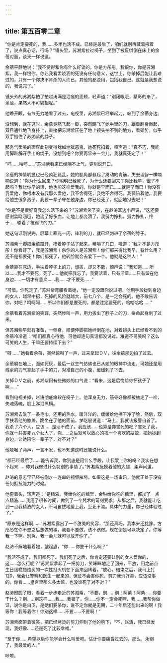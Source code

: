 ```yaml
---
---
---
```

title: 第五百零二章
---




“你是肯定要死的，我……多半也活不成。已经是最后了，咱们就别再藏着掖着了，说点真心话，行吗？”镜头里，苏湘紫拉过椅子，坐到了被反绑倒在床上的余蓓对面，谈天一样说道。

余蓓平静地说：“我不觉得和你有什么好谈的。你是方彤彤，我恨你，你是苏湘紫，我一样恨你。你让我看孟晓涵的死没有任何意义，这世上，你杀掉后能让我难过的，只有一个你决不肯杀的人而已。其他的都没用，包括我自己。这就是我想说的，我说完了。”

镜头外的苏湘紫拍了拍赵涛满是泪痕的面颊，轻声道：“别闭眼哦，精彩的来了，余蓓，果然人不可貌相呢。”

他睁开眼，有气无力地看了过去，电视里，苏湘紫已经举起刀，站到了余蓓身边。

没想到，就在这时，余蓓竟然飞起一脚，突然踢飞了她手里的刀，跟着翻身而起，双目通红地飞身扑上，直接把苏湘紫压在了地上镜头拍不到的地方，看架势，似乎双手掐住了苏湘紫的脖子。

那秀气柔美的面容此刻变得犹如地狱恶鬼，她死死掐着，哑声道：“真不巧，我能用脚趾解开手上的绳子，没想到吧？你要再早来一会儿，我就真死定了！”

“呜……咕呜……”苏湘紫看来已经喘不上气，更别说开口。

余蓓的神情明显也已经疯狂错乱，她的额角都暴起了跳动的青筋，失去理智一样喃喃说道：“你为什么回来？你明明已经死了，为什么还要回来？你比我早，很了不起吗？我比你早的话，他也能这样爱我的。你就是早而已……就是早而已！你没有我爱他，你根本没有我那么爱他，我不舍得死，我绝不舍得死。我要陪着他，我要给他生很多孩子，我要一辈子守在他身边，你已经死了，就回地狱去吧！”

“你是不是很好奇我怎么活下来的？”苏湘紫笑了笑，在赵涛耳边小声说，“这还要感谢孟晓涵哦，她流了好多血，让地上都变滑了，我努力挣扎，努力挣扎，终于……够着了被踢飞的刀。”

她这句话刚说完，屏幕上寒光一闪，锋利的刀，就已经刺进了余蓓的脖子。

苏湘紫一脚把余蓓蹬开，捂着脖子站了起来，粗喘了几口，吼道：“我才不是方彤彤！你看好了，我是苏湘紫！杀你的人是苏湘紫！你们都来得比我早，有什么用？还不是都要死！你们都死了，他转脸就会去爱下一个。他就是这种人！”

余蓓靠在床边，手扶着脖子上的刀，想拔，却又不敢，颤声说：“我知道……所以……我才不要死，死了……他就把我忘了。我要活着，只有活着……只有留在他身边……一切才有意义……我……才不要死……”

“可惜，你死定了。”苏湘紫弯腰看着她，“他一定没跟你说过吧，他用手段拢到身边的女人，越早中招，死掉的风险就越大，前七八个，是一定会死的。他不敢告诉你，对吧？呵呵呵……所以你们都是要死的，都是注定要死的，哈哈哈哈……”

余蓓看着苏湘紫的笑容，突然惨叫一声，用力拔出了脖子上的刀，拼命起身刺了过来。

但苏湘紫早就有准备，一侧身，顺便伸脚把她绊倒在地，对着镜头上已经看不到的余蓓冷冷道：“咱们都真心待他，可他却连句真话都没说过。难道不可笑吗？这么可笑的人生，干嘛还要持续下去？”

“呀……”她看着余蓓，突然惊叫了一声，过来拿起ＤＶ，往余蓓那边拍了过去。

余蓓躺在地上，面如死灰，最后一丝生气仿佛也已从她的眼神中流走，可她还是用残余的力气拿起了手中的刀，对准自己的小腹，缓缓刺了下去。

关掉ＤＶ之前，苏湘紫用有些微妙的口气说：“看来，这是后悔给你怀孩子了啊……”

看到电视关掉，赵涛彻底瘫软在椅子上。他浑身无力，筋骨好像都被抽走了一样，失魂落魄，脸上涕泪纵横。

苏湘紫去洗了一条毛巾，还用的热水，暖洋洋的，缓缓给他擦干净了脸，然后，双手扶着他的膝盖，跪坐在了他的面前，梦呓般说道：“马上，我就该报警自首了。我杀了六个人，应该……是活不成了。我应该……也算是你害死的吧？害死了我，你就一共害死九个女人了，你……之后就可以放心的找一个喜欢的姑娘，把她拢到身边，让她陪你一辈子了，对不对？”

他哽咽了两声，一言不发，也不知道这时还能说什么。

“都已经最后了……能告诉我，你到底是用什么手段，让我爱上你的吗？我实在想不起来……你对我做过什么特别的事情了。”苏湘紫抚摸着他的大腿，柔声问道。

赵涛的意志早已经被刚才一连串的视频摧垮，如果这是一场审讯，他就正处于没有任何抵抗能力的时候。

他歪着头，轻声道：“是精液。我给你吃的糖里，金琳给你吃的糖里，都加了一点点精液……我用了很长时间，做到了一个咒术的苛刻要求，从那之后，我就能让吃到一点我精液的女人，不可自拔地爱上我，至死不渝。具体的力量，你已经体验过了。”

“原来是这样啊……”苏湘紫露出了一个甜美的笑容，“那还真巧，我本来还犹豫，方彤彤在你不忠之后想做的事，我要不要做，该不该做。现在倒是可以决定了。你等我一下啊。别急，我一会儿就可以放开你了。”

赵涛不解地看着她，皱起眉，“你……你要干什么啊？”

“我活不成了。我们都死了。我们死了之后，你肯定还要让别的女人爱你的，这……怎么行呢？”苏湘紫拿起了一把剪刀，笑眯眯地走了回来，平放，用之前点生日蛋糕蜡烛买的一次性打火机在下面来回烤着，“放心，结束之后，我马上打120，我会让警察和医生一起来的，保证不会害你死。剪刀我消好毒，应该没事的。你看……皇宫里那么多太监，也没谁死了对不对？”

赵涛瞪圆了眼，看着一步步走近的苏湘紫，“不要，别……别！阿紫！阿紫……你要干什么？别……别这样……我……我错了，你……你不一定会死啊，我……我帮你做证，说你是自卫，是她们要杀你，说不定你就是无期，二十年后还能出来的啊！我等你！我等着你！你别这样……不要……不要啊！”

苏湘紫面带着微笑，把已经烤烫的剪刀伸到了他的胯下，“不，赵涛，我已经发现，我好像……还是死了比较幸福。”

“至于你……希望以后你能学会什么叫爱吧。估计你要痛昏过去的，那么，永别了，我最爱的人。”

咔嚓。